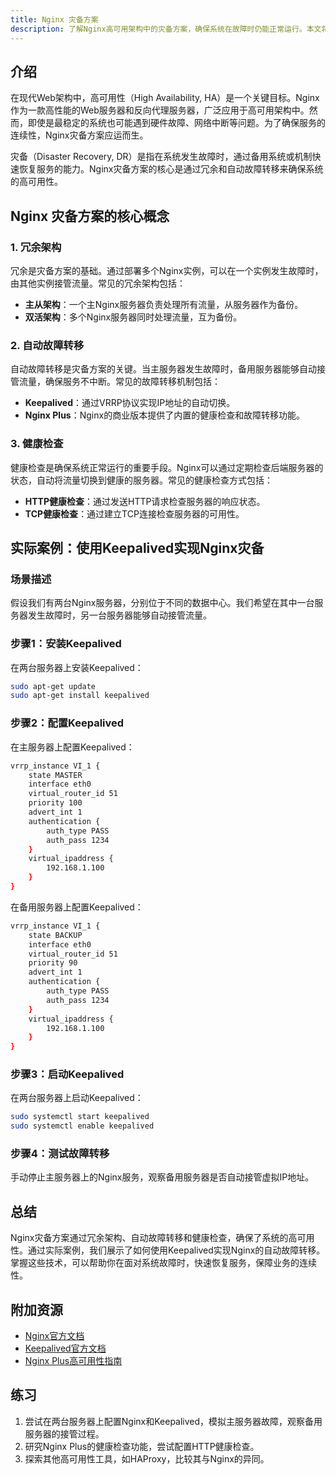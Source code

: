 ```yaml
---
title: Nginx 灾备方案
description: 了解Nginx高可用架构中的灾备方案，确保系统在故障时仍能正常运行。本文将从基础概念讲起，逐步深入，结合实际案例，帮助初学者掌握Nginx灾备的核心技术。
---
```


## 介绍

在现代Web架构中，高可用性（High Availability, HA）是一个关键目标。Nginx作为一款高性能的Web服务器和反向代理服务器，广泛应用于高可用架构中。然而，即使是最稳定的系统也可能遇到硬件故障、网络中断等问题。为了确保服务的连续性，Nginx灾备方案应运而生。

灾备（Disaster Recovery, DR）是指在系统发生故障时，通过备用系统或机制快速恢复服务的能力。Nginx灾备方案的核心是通过冗余和自动故障转移来确保系统的高可用性。

## Nginx 灾备方案的核心概念

### 1. 冗余架构

冗余是灾备方案的基础。通过部署多个Nginx实例，可以在一个实例发生故障时，由其他实例接管流量。常见的冗余架构包括：

- **主从架构**：一个主Nginx服务器负责处理所有流量，从服务器作为备份。
- **双活架构**：多个Nginx服务器同时处理流量，互为备份。

### 2. 自动故障转移

自动故障转移是灾备方案的关键。当主服务器发生故障时，备用服务器能够自动接管流量，确保服务不中断。常见的故障转移机制包括：

- **Keepalived**：通过VRRP协议实现IP地址的自动切换。
- **Nginx Plus**：Nginx的商业版本提供了内置的健康检查和故障转移功能。

### 3. 健康检查

健康检查是确保系统正常运行的重要手段。Nginx可以通过定期检查后端服务器的状态，自动将流量切换到健康的服务器。常见的健康检查方式包括：

- **HTTP健康检查**：通过发送HTTP请求检查服务器的响应状态。
- **TCP健康检查**：通过建立TCP连接检查服务器的可用性。

## 实际案例：使用Keepalived实现Nginx灾备

### 场景描述

假设我们有两台Nginx服务器，分别位于不同的数据中心。我们希望在其中一台服务器发生故障时，另一台服务器能够自动接管流量。

### 步骤1：安装Keepalived

在两台服务器上安装Keepalived：

```bash
sudo apt-get update
sudo apt-get install keepalived
```

### 步骤2：配置Keepalived

在主服务器上配置Keepalived：

```bash
vrrp_instance VI_1 {
    state MASTER
    interface eth0
    virtual_router_id 51
    priority 100
    advert_int 1
    authentication {
        auth_type PASS
        auth_pass 1234
    }
    virtual_ipaddress {
        192.168.1.100
    }
}
```

在备用服务器上配置Keepalived：

```bash
vrrp_instance VI_1 {
    state BACKUP
    interface eth0
    virtual_router_id 51
    priority 90
    advert_int 1
    authentication {
        auth_type PASS
        auth_pass 1234
    }
    virtual_ipaddress {
        192.168.1.100
    }
}
```

### 步骤3：启动Keepalived

在两台服务器上启动Keepalived：

```bash
sudo systemctl start keepalived
sudo systemctl enable keepalived
```

### 步骤4：测试故障转移

手动停止主服务器上的Nginx服务，观察备用服务器是否自动接管虚拟IP地址。

## 总结

Nginx灾备方案通过冗余架构、自动故障转移和健康检查，确保了系统的高可用性。通过实际案例，我们展示了如何使用Keepalived实现Nginx的自动故障转移。掌握这些技术，可以帮助你在面对系统故障时，快速恢复服务，保障业务的连续性。

## 附加资源

- [Nginx官方文档](https://nginx.org/en/docs/)
- [Keepalived官方文档](https://www.keepalived.org/manpage.html)
- [Nginx Plus高可用性指南](https://www.nginx.com/resources/library/nginx-high-availability/)

## 练习

1. 尝试在两台服务器上配置Nginx和Keepalived，模拟主服务器故障，观察备用服务器的接管过程。
2. 研究Nginx Plus的健康检查功能，尝试配置HTTP健康检查。
3. 探索其他高可用性工具，如HAProxy，比较其与Nginx的异同。
